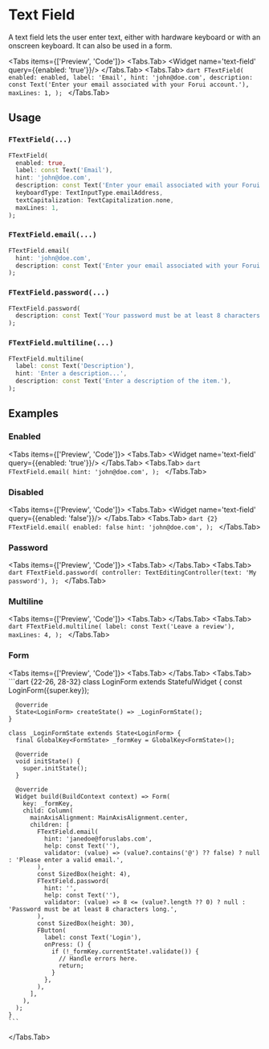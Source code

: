 
# Text Field
A text field lets the user enter text, either with hardware keyboard or with an onscreen keyboard. It can also be used
in a form.

<LinkBadgeGroup>
    <LinkBadge label="API Reference" href="https://pub.dev/documentation/forui/latest/forui.widgets.text_field/forui.widgets.text_field-library.html"/>
</LinkBadgeGroup>

<Tabs items={['Preview', 'Code']}>
  <Tabs.Tab>
    <Widget name='text-field' query={{enabled: 'true'}}/>
  </Tabs.Tab>
  <Tabs.Tab>
    ```dart
    FTextField(
      enabled: enabled,
      label: 'Email',
      hint: 'john@doe.com',
      description: const Text('Enter your email associated with your Forui account.'),
      maxLines: 1,
    );
    ```
  </Tabs.Tab>
</Tabs>

## Usage

### `FTextField(...)`

```dart
FTextField(
  enabled: true,
  label: const Text('Email'),
  hint: 'john@doe.com',
  description: const Text('Enter your email associated with your Forui account.'),
  keyboardType: TextInputType.emailAddress,
  textCapitalization: TextCapitalization.none,
  maxLines: 1,
);
```

### `FTextField.email(...)`

```dart
FTextField.email(
  hint: 'john@doe.com',
  description: const Text('Enter your email associated with your Forui account.'),
);
```

### `FTextField.password(...)`

```dart
FTextField.password(
  description: const Text('Your password must be at least 8 characters long.'),
);
```

### `FTextField.multiline(...)`

```dart
FTextField.multiline(
  label: const Text('Description'),
  hint: 'Enter a description...',
  description: const Text('Enter a description of the item.'),
);
```


## Examples

### Enabled

<Tabs items={['Preview', 'Code']}>
  <Tabs.Tab>
    <Widget name='text-field' query={{enabled: 'true'}}/>
  </Tabs.Tab>
  <Tabs.Tab>
    ```dart
    FTextField.email(
      hint: 'john@doe.com',
    );
    ```
  </Tabs.Tab>
</Tabs>


### Disabled

<Tabs items={['Preview', 'Code']}>
  <Tabs.Tab>
    <Widget name='text-field' query={{enabled: 'false'}}/>
  </Tabs.Tab>
  <Tabs.Tab>
    ```dart {2}
    FTextField.email(
      enabled: false
      hint: 'john@doe.com',
    );
    ```
  </Tabs.Tab>
</Tabs>


### Password

<Tabs items={['Preview', 'Code']}>
  <Tabs.Tab>
    <Widget name='text-field' variant='password' query={{}}/>
  </Tabs.Tab>
  <Tabs.Tab>
    ```dart
    FTextField.password(
      controller: TextEditingController(text: 'My password'),
    );
    ```
  </Tabs.Tab>
</Tabs>

### Multiline

<Tabs items={['Preview', 'Code']}>
  <Tabs.Tab>
    <Widget name='text-field' variant='multiline' query={{}}/>
  </Tabs.Tab>
  <Tabs.Tab>
    ```dart
    FTextField.multiline(
      label: const Text('Leave a review'),
      maxLines: 4,
    );
    ```
  </Tabs.Tab>
</Tabs>


### Form

<Tabs items={['Preview', 'Code']}>
  <Tabs.Tab>
    <Widget name='text-field' variant='form' height={550} query={{}}/>
  </Tabs.Tab>
  <Tabs.Tab>
    ```dart {22-26, 28-32}
    class LoginForm extends StatefulWidget {
      const LoginForm({super.key});

      @override
      State<LoginForm> createState() => _LoginFormState();
    }

    class _LoginFormState extends State<LoginForm> {
      final GlobalKey<FormState> _formKey = GlobalKey<FormState>();

      @override
      void initState() {
        super.initState();
      }

      @override
      Widget build(BuildContext context) => Form(
        key: _formKey,
        child: Column(
          mainAxisAlignment: MainAxisAlignment.center,
          children: [
            FTextField.email(
              hint: 'janedoe@foruslabs.com',
              help: const Text(''),
              validator: (value) => (value?.contains('@') ?? false) ? null : 'Please enter a valid email.',
            ),
            const SizedBox(height: 4),
            FTextField.password(
              hint: '',
              help: const Text(''),
              validator: (value) => 8 <= (value?.length ?? 0) ? null : 'Password must be at least 8 characters long.',
            ),
            const SizedBox(height: 30),
            FButton(
              label: const Text('Login'),
              onPress: () {
                if (!_formKey.currentState!.validate()) {
                  // Handle errors here.
                  return;
                }
              },
            ),
          ],
        ),
      );
    }
    ```
  </Tabs.Tab>
</Tabs>
